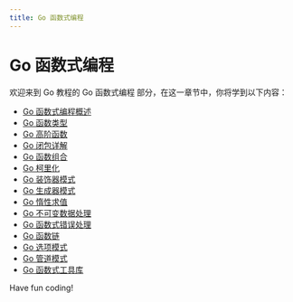 ```yaml
---
title: Go 函数式编程
---
```


# Go 函数式编程

欢迎来到 Go 教程的 Go 函数式编程 部分，在这一章节中，你将学到以下内容：

- [Go 函数式编程概述](./0-go-functional-programming-overview.mdx)
- [Go 函数类型](./1-go-function-type.mdx)
- [Go 高阶函数](./2-go-higher-order-function.mdx)
- [Go 闭包详解](./3-go-closures-explained-in-detail.mdx)
- [Go 函数组合](./4-go-function-combination.mdx)
- [Go 柯里化](./5-go-currying.mdx)
- [Go 装饰器模式](./6-go-decorator-mode.mdx)
- [Go 生成器模式](./7-go-generator-mode.mdx)
- [Go 惰性求值](./8-go-inertia-evaluation.mdx)
- [Go 不可变数据处理](./9-go-immutable-data-processing.mdx)
- [Go 函数式错误处理](./10-go-functional-error-handling.mdx)
- [Go 函数链](./11-go-function-chain.mdx)
- [Go 选项模式](./12-go-option-mode.mdx)
- [Go 管道模式](./13-go-pipeline-mode.mdx)
- [Go 函数式工具库](./14-go-functional-tools-library.mdx)

Have fun coding!